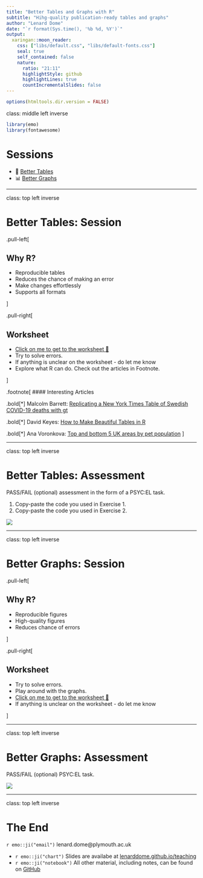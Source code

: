 ```yaml
---
title: "Better Tables and Graphs with R"
subtitle: "Hihg-quality publication-ready tables and graphs"
author: "Lenard Dome"
date: "`r format(Sys.time(), '%b %d, %Y')`"
output:
  xaringan::moon_reader:
    css: ["libs/default.css", "libs/default-fonts.css"]
    seal: true 
    self_contained: false
    nature:
      ratio: "21:11"
      highlightStyle: github
      highlightLines: true
      countIncrementalSlides: false
---
```



```r
options(htmltools.dir.version = FALSE)
```

class: middle left inverse

```r
library(emo)
library(fontawesome)
```


# Sessions

* 🔢 [Better Tables](https://www.andywills.info/rminr/better-tables.html)
* 📊 [Better Graphs](https://www.andywills.info/rminr/better-graphs.html)

---

class: top left inverse

# Better Tables: Session

.pull-left[

## Why R?

* Reproducible tables
* Reduces the chance of making an error
* Make changes effortlessly 
* Supports all formats

]

.pull-right[

## Worksheet

* [Click on me to get to the worksheet 📝](https://www.andywills.info/rminr/better-tables.html)
* Try to solve errors.
* If anything is unclear on the worksheet - do let me know
* Explore what R can do. Check out the articles in Footnote.

]

.footnote[
#### Interesting Articles

.bold[*] Malcolm Barrett: [Replicating a New York Times Table of Swedish COVID-19 deaths with gt](https://malco.io/2020/05/16/replicating-an-nyt-table-of-swedish-covid-deaths-with-gt/)

.bold[*] David Keyes: [How to Make Beautiful Tables in R](https://rfortherestofus.com/2019/11/how-to-make-beautiful-tables-in-r/)

.bold[*] Ana Voronkova: [Top and bottom 5 UK areas by pet population](https://github.com/Anavoron/Rstudio-table-contest-2020)
]

---

class: top left inverse

# Better Tables: Assessment

PASS/FAIL (optional) assessment in the form of a PSYC:EL task.

1. Copy-paste the code you used in Exercise 1.
2. Copy-paste the code you used in Exercise 2.

![](./assets/psycel-tables.png)

---

class: top left inverse

# Better Graphs: Session

.pull-left[

## Why R?

* Reproducible figures
* High-quality figures
* Reduces chance of errors

]

.pull-right[

## Worksheet

* Try to solve errors.
* Play around with the graphs.
* [Click on me to get to the worksheet 📝](https://www.andywills.info/rminr/better-tables.html)
* If anything is unclear on the worksheet - do let me know

]

---

class: top left inverse

# Better Graphs: Assessment

PASS/FAIL (optional) PSYC:EL task.

![](./assets/psycel-graphs.png)

---

class: top left inverse

# The End

`r emo::ji("email")` lenard.dome@plymouth.ac.uk

* `r emo::ji("chart")` Slides are availabe at [lenarddome.github.io/teaching](https://lenarddome.github.io/teaching/)
* `r emo::ji("notebook")` All other material, including notes, can be found on [GitHub](https://github.com/lenarddome/better-graphs-tables)
